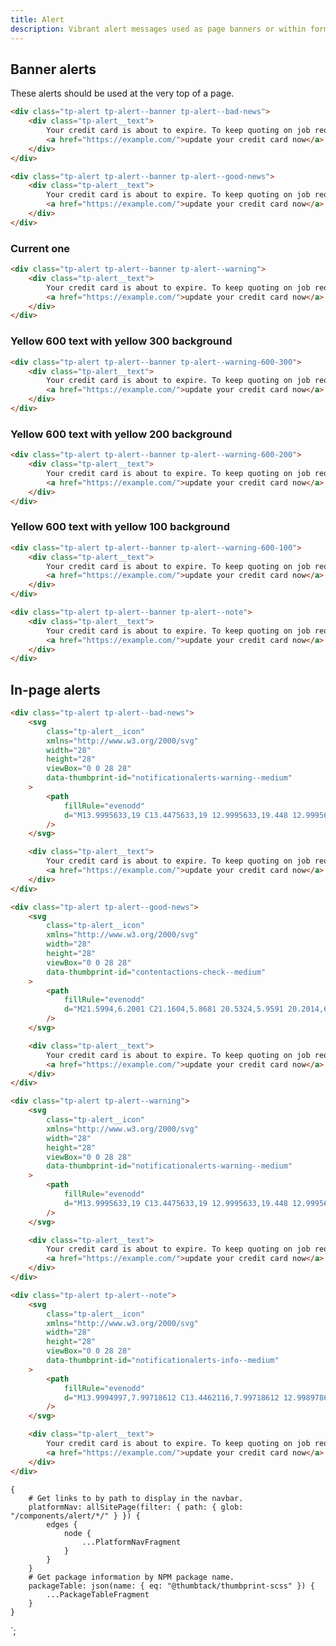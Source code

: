```yaml
---
title: Alert
description: Vibrant alert messages used as page banners or within forms.
---
```



<ComponentHeader data={props.data} />

## Banner alerts

These alerts should be used at the very top of a page.

```html
<div class="tp-alert tp-alert--banner tp-alert--bad-news">
    <div class="tp-alert__text">
        Your credit card is about to expire. To keep quoting on job requests please
        <a href="https://example.com/">update your credit card now</a>.
    </div>
</div>
```

```html
<div class="tp-alert tp-alert--banner tp-alert--good-news">
    <div class="tp-alert__text">
        Your credit card is about to expire. To keep quoting on job requests please
        <a href="https://example.com/">update your credit card now</a>.
    </div>
</div>
```

### Current one

```html
<div class="tp-alert tp-alert--banner tp-alert--warning">
    <div class="tp-alert__text">
        Your credit card is about to expire. To keep quoting on job requests please
        <a href="https://example.com/">update your credit card now</a>.
    </div>
</div>
```

### Yellow 600 text with yellow 300 background

```html
<div class="tp-alert tp-alert--banner tp-alert--warning-600-300">
    <div class="tp-alert__text">
        Your credit card is about to expire. To keep quoting on job requests please
        <a href="https://example.com/">update your credit card now</a>.
    </div>
</div>
```

### Yellow 600 text with yellow 200 background

```html
<div class="tp-alert tp-alert--banner tp-alert--warning-600-200">
    <div class="tp-alert__text">
        Your credit card is about to expire. To keep quoting on job requests please
        <a href="https://example.com/">update your credit card now</a>.
    </div>
</div>
```

### Yellow 600 text with yellow 100 background

```html
<div class="tp-alert tp-alert--banner tp-alert--warning-600-100">
    <div class="tp-alert__text">
        Your credit card is about to expire. To keep quoting on job requests please
        <a href="https://example.com/">update your credit card now</a>.
    </div>
</div>
```

```html
<div class="tp-alert tp-alert--banner tp-alert--note">
    <div class="tp-alert__text">
        Your credit card is about to expire. To keep quoting on job requests please
        <a href="https://example.com/">update your credit card now</a>.
    </div>
</div>
```

## In-page alerts

```html
<div class="tp-alert tp-alert--bad-news">
    <svg
        class="tp-alert__icon"
        xmlns="http://www.w3.org/2000/svg"
        width="28"
        height="28"
        viewBox="0 0 28 28"
        data-thumbprint-id="notificationalerts-warning--medium"
    >
        <path
            fillRule="evenodd"
            d="M13.9995633,19 C13.4475633,19 12.9995633,19.448 12.9995633,20 C12.9995633,20.552 13.4475633,21 13.9995633,21 C14.5515633,21 14.9995633,20.552 14.9995633,20 C14.9995633,19.448 14.5515633,19 13.9995633,19 M13.9995633,9 C13.4475633,9 12.9995633,9.448 12.9995633,10 L12.9995633,15.997 C12.9995633,16.549 13.4475633,16.997 13.9995633,16.997 C14.5515633,16.997 14.9995633,16.549 14.9995633,15.997 L14.9995633,10 C14.9995633,9.448 14.5515633,9 13.9995633,9 M23.6805633,21.827 C23.2555633,22.562 22.4925633,23 21.6395633,23 L6.36056325,23 C5.50756325,23 4.74456325,22.562 4.31956325,21.827 C3.89756325,21.099 3.89556325,20.228 4.31456325,19.498 L11.9535633,6.182 C12.3785633,5.442 13.1435633,5 13.9995633,5 C14.8565633,5 15.6215633,5.442 16.0465633,6.182 L23.6855633,19.498 C24.1035633,20.228 24.1025633,21.099 23.6805633,21.827 M25.4195633,18.503 L17.7805633,5.187 C16.9945633,3.818 15.5815633,3 13.9995633,3 C12.4165633,3 11.0045633,3.818 10.2195633,5.187 L2.57956325,18.503 C1.80156325,19.859 1.80556325,21.476 2.58856325,22.829 C3.37456325,24.188 4.78556325,25 6.36056325,25 L21.6395633,25 C23.2135633,25 24.6235633,24.188 25.4115633,22.829 C26.1945633,21.476 26.1985633,19.859 25.4195633,18.503"
        />
    </svg>

    <div class="tp-alert__text">
        Your credit card is about to expire. To keep quoting on job requests please
        <a href="https://example.com/">update your credit card now</a>.
    </div>
</div>
```

```html
<div class="tp-alert tp-alert--good-news">
    <svg
        class="tp-alert__icon"
        xmlns="http://www.w3.org/2000/svg"
        width="28"
        height="28"
        viewBox="0 0 28 28"
        data-thumbprint-id="contentactions-check--medium"
    >
        <path
            fillRule="evenodd"
            d="M21.5994,6.2001 C21.1604,5.8681 20.5324,5.9591 20.2014,6.4001 L11.8204,17.5751 L7.6244,14.2191 C7.1944,13.8741 6.5654,13.9451 6.2184,14.3751 C5.8734,14.8061 5.9454,15.4361 6.3744,15.7811 L12.1804,20.4251 L21.7994,7.6001 C22.1314,7.1581 22.0414,6.5311 21.5994,6.2001"
        />
    </svg>

    <div class="tp-alert__text">
        Your credit card is about to expire. To keep quoting on job requests please
        <a href="https://example.com/">update your credit card now</a>.
    </div>
</div>
```

```html
<div class="tp-alert tp-alert--warning">
    <svg
        class="tp-alert__icon"
        xmlns="http://www.w3.org/2000/svg"
        width="28"
        height="28"
        viewBox="0 0 28 28"
        data-thumbprint-id="notificationalerts-warning--medium"
    >
        <path
            fillRule="evenodd"
            d="M13.9995633,19 C13.4475633,19 12.9995633,19.448 12.9995633,20 C12.9995633,20.552 13.4475633,21 13.9995633,21 C14.5515633,21 14.9995633,20.552 14.9995633,20 C14.9995633,19.448 14.5515633,19 13.9995633,19 M13.9995633,9 C13.4475633,9 12.9995633,9.448 12.9995633,10 L12.9995633,15.997 C12.9995633,16.549 13.4475633,16.997 13.9995633,16.997 C14.5515633,16.997 14.9995633,16.549 14.9995633,15.997 L14.9995633,10 C14.9995633,9.448 14.5515633,9 13.9995633,9 M23.6805633,21.827 C23.2555633,22.562 22.4925633,23 21.6395633,23 L6.36056325,23 C5.50756325,23 4.74456325,22.562 4.31956325,21.827 C3.89756325,21.099 3.89556325,20.228 4.31456325,19.498 L11.9535633,6.182 C12.3785633,5.442 13.1435633,5 13.9995633,5 C14.8565633,5 15.6215633,5.442 16.0465633,6.182 L23.6855633,19.498 C24.1035633,20.228 24.1025633,21.099 23.6805633,21.827 M25.4195633,18.503 L17.7805633,5.187 C16.9945633,3.818 15.5815633,3 13.9995633,3 C12.4165633,3 11.0045633,3.818 10.2195633,5.187 L2.57956325,18.503 C1.80156325,19.859 1.80556325,21.476 2.58856325,22.829 C3.37456325,24.188 4.78556325,25 6.36056325,25 L21.6395633,25 C23.2135633,25 24.6235633,24.188 25.4115633,22.829 C26.1945633,21.476 26.1985633,19.859 25.4195633,18.503"
        />
    </svg>

    <div class="tp-alert__text">
        Your credit card is about to expire. To keep quoting on job requests please
        <a href="https://example.com/">update your credit card now</a>.
    </div>
</div>
```

```html
<div class="tp-alert tp-alert--note">
    <svg
        class="tp-alert__icon"
        xmlns="http://www.w3.org/2000/svg"
        width="28"
        height="28"
        viewBox="0 0 28 28"
        data-thumbprint-id="notificationalerts-info--medium"
    >
        <path
            fillRule="evenodd"
            d="M13.9994997,7.99718612 C13.4462116,7.99718612 12.9989786,8.44540556 12.9989786,8.99767595 C12.9989786,9.54994633 13.4462116,9.99816577 13.9994997,9.99816577 C14.5537884,9.99816577 15.0000208,9.54994633 15.0000208,8.99767595 C15.0000208,8.44540556 14.5537884,7.99718612 13.9994997,7.99718612 M21.0741845,21.0745886 C17.1751537,24.9754984 10.8248463,24.9754984 6.92581553,21.0745886 C3.0227827,17.1736788 3.0227827,10.8265713 6.92581553,6.92566152 C10.8258468,3.02575219 17.1741532,3.0247517 21.0741845,6.92566152 C24.9772173,10.8265713 24.9772173,17.1736788 21.0741845,21.0745886 M22.4889213,5.51096891 C17.8084836,0.829677029 10.1915164,0.829677029 5.51107869,5.51096891 C0.829640438,10.1912603 0.829640438,17.8089898 5.51107869,22.4892812 C7.85029703,24.8304274 10.9258989,26 13.9994997,26 C17.0741011,26 20.1487024,24.8304274 22.4889213,22.4892812 C27.1703596,17.8089898 27.1703596,10.1912603 22.4889213,5.51096891 M13.9994997,11.9991454 C13.4462116,11.9991454 12.9989786,12.4473649 12.9989786,12.9996352 L12.9989786,19.0025742 C12.9989786,19.5548446 13.4462116,20.003064 13.9994997,20.003064 C14.5537884,20.003064 15.0000208,19.5548446 15.0000208,19.0025742 L15.0000208,12.9996352 C15.0000208,12.4473649 14.5537884,11.9991454 13.9994997,11.9991454"
        />
    </svg>

    <div class="tp-alert__text">
        Your credit card is about to expire. To keep quoting on job requests please
        <a href="https://example.com/">update your credit card now</a>.
    </div>
</div>
```

<ComponentFooter data={props.data} />

    {
        # Get links to by path to display in the navbar.
        platformNav: allSitePage(filter: { path: { glob: "/components/alert/*/" } }) {
            edges {
                node {
                    ...PlatformNavFragment
                }
            }
        }
        # Get package information by NPM package name.
        packageTable: json(name: { eq: "@thumbtack/thumbprint-scss" }) {
            ...PackageTableFragment
        }
    }
`;
